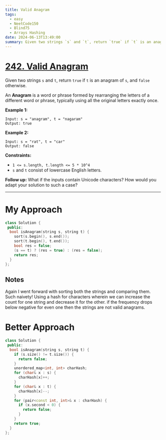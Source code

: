 ```yaml
---
title: Valid Anagram
tags:
  - easy
  - NeetCode150
  - Blind75
  - Arrays Hashing
date: 2024-06-13T13:49:00
summary: Given two strings `s` and `t`, return `true` if `t` is an anagram of `s`, and `false` otherwise.
---
```


# [242. Valid Anagram](https://leetcode.com/problems/valid-anagram/description/)

Given two strings `s` and `t`, return `true` if `t` is an anagram of `s`, and `false` otherwise.

An **Anagram** is a word or phrase formed by rearranging the letters of a different word or phrase, typically using all the original letters exactly once.

**Example 1:**

```
Input: s = "anagram", t = "nagaram"
Output: true
```

**Example 2:**

```
Input: s = "rat", t = "car"
Output: false
```

**Constraints:**

- `1 <= s.length, t.length <= 5 * 10^4`
- `s` and `t` consist of lowercase English letters.

**Follow up:** What if the inputs contain Unicode characters? How would you adapt your solution to such a case?

---

# My Approach

```cpp
class Solution {
 public:
  bool isAnagram(string s, string t) {
    sort(s.begin(), s.end());
    sort(t.begin(), t.end());
    bool res = false;
    (s == t) ? (res = true) : (res = false);
    return res;
  }
};
```

## Notes

Again I went forward with sorting both the strings and comparing them. Such naivety! Using a hash for characters wherein we can increase the count for one string and decrease it for the other. if the frequency drops below negative for even one then the strings are not valid anagrams.

# Better Approach

```cpp
class Solution {
 public:
  bool isAnagram(string s, string t) {
    if (s.size() != t.size()) {
      return false;
    }
    unordered_map<int, int> charHash;
    for (char& x : s) {
      charHash[x]++;
    }
    for (char& x : t) {
      charHash[x]--;
    }
    for (pair<const int, int>& x : charHash) {
      if (x.second < 0) {
        return false;
      }
    }
    return true;
  }
};
```

